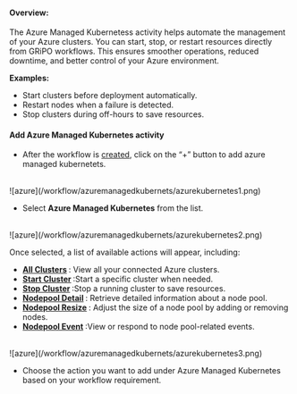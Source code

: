 #### <b>Overview:</b>
The Azure Managed Kubernetess activity helps automate the management of your Azure clusters. You can start, stop, or restart resources directly from GRiPO workflows. This ensures smoother operations, reduced downtime, and better control of your Azure environment.

<b>Examples:</b>

* Start clusters before deployment automatically.
* Restart nodes when a failure is detected.
* Stop clusters during off-hours to save resources.
#### Add Azure Managed Kubernetes activity

* After the workflow is [created](/workflow/createworkflow), click on the “+” button to add azure managed kubernetets.
<br />
![azure](/workflow/azuremanagedkubernets/azurekubernetes1.png)<br  />

* Select <b>Azure Managed Kubernetes</b> from the list.
<br />
![azure](/workflow/azuremanagedkubernets/azurekubernetes2.png)<br  />

Once selected, a list of available actions will appear, including:

* <b>[All Clusters](/workflow/typesofactivities/azuremanagedcluster/allcluster) </b>: View all your connected Azure clusters.
* <b>[Start Cluster](/workflow/typesofactivities/azuremanagedcluster/startcluster) </b>:Start a specific cluster when needed.
* <b>[Stop Cluster](/workflow/typesofactivities/azuremanagedcluster/stopcluster) </b>:Stop a running cluster to save resources.
* <b>[Nodepool Detail](/workflow/typesofactivities/azuremanagedcluster/nodepooldetail) </b>: Retrieve detailed information about a node pool.
* <b>[Nodepool Resize](/workflow/typesofactivities/azuremanagedcluster/nodepoolresize) </b>: Adjust the size of a node pool by adding or removing nodes.
* <b>[Nodepool Event](/workflow/typesofactivities/azuremanagedcluster/nodepoolevent) </b>:View or respond to node pool-related events.
<br />
![azure](/workflow/azuremanagedkubernets/azurekubernetes3.png)<br  />

* Choose the action you want to add under Azure Managed Kubernetes based on your workflow requirement.